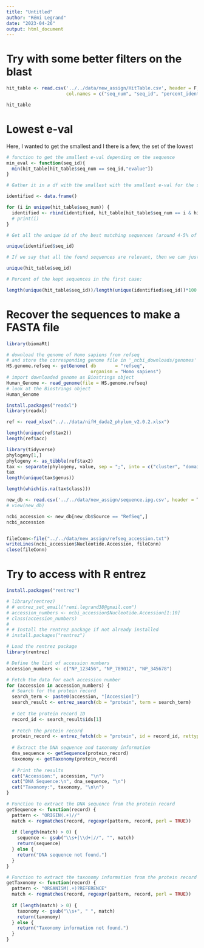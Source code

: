 ```yaml
---
title: "Untitled"
author: "Rémi Legrand"
date: "2023-04-26"
output: html_document
---
```




# Try with some better filters on the blast

```r
hit_table <- read.csv('../../data/new_assign/HitTable.csv', header = F, 
                      col.names = c("seq_num", "seq_id", "percent_identity", "alignment_length", "mismatches", "gap_opens", "q.start", "q.end", "s.start", "s.end", "evalue", "bit_score"))

hit_table
```

# Lowest e-val

Here, I wanted to get the smallest and I there is a few, the set of the lowest

```r
# function to get the smallest e-val depending on the sequence
min_eval <- function(seq_id){
  min(hit_table[hit_table$seq_num == seq_id,"evalue"])
}

# Gather it in a df with the smallest with the smallest e-val for the sequences (not optimized at all because for loop but easier to read)

identified <- data.frame()

for (i in unique(hit_table$seq_num)) {
  identified <- rbind(identified, hit_table[hit_table$seq_num == i & hit_table$evalue == min_eval(i),])
  # print(i)
}

# Get all the unique id of the best matching sequences (around 4-5% of all the matching sequences)

unique(identified$seq_id)

# If we say that all the found sequences are relevant, then we can just omit the previous step and obtain

unique(hit_table$seq_id)

# Percent of the kept sequences in the first case:

length(unique(hit_table$seq_id))/length(unique(identified$seq_id))*100
```

# Recover the sequences to make a FASTA file


```r
library(biomaRt)

# download the genome of Homo sapiens from refseq
# and store the corresponding genome file in '_ncbi_downloads/genomes'
HS.genome.refseq <- getGenome( db       = "refseq", 
                               organism = "Homo sapiens")
# import downloaded genome as Biostrings object
Human_Genome <- read_genome(file = HS.genome.refseq)
# look at the Biostrings object
Human_Genome
```

```r
install.packages("readxl")
library(readxl)

ref <- read_xlsx("../../data/nifH_dada2_phylum_v2.0.2.xlsx")

length(unique(ref$tax2))
length(ref$acc)

library(tidyverse)
phylogeny[1,]
phylogeny <- as_tibble(ref$tax2)
tax <- separate(phylogeny, value, sep = ";", into = c("cluster", "domain", "phylum", "class", "order", "family", "genus"))
tax
length(unique(tax$genus))

length(which(is.na(tax$class)))
```

```r
new_db <- read.csv('../../data/new_assign/sequence.ipg.csv', header = T, sep = '\t')
# view(new_db)
```


```r
ncbi_accession <- new_db[new_db$Source == "RefSeq",]
ncbi_accession


fileConn<-file("../../data/new_assign/refseq_accession.txt")
writeLines(ncbi_accession$Nucleotide.Accession, fileConn)
close(fileConn)
```

# Try to access with R entrez

```r
install.packages("rentrez")
```

```r
# library(rentrez)
# # entrez_set_email("remi.legrand38@gmail.com")
# accession_numbers <- ncbi_accession$Nucleotide.Accession[1:10]
# class(accession_numbers)
# 
# # Install the rentrez package if not already installed
# install.packages("rentrez")

# Load the rentrez package
library(rentrez)

# Define the list of accession numbers
accession_numbers <- c("NP_123456", "NP_789012", "NP_345678")

# Fetch the data for each accession number
for (accession in accession_numbers) {
  # Search for the protein record
  search_term <- paste0(accession, "[Accession]")
  search_result <- entrez_search(db = "protein", term = search_term)
  
  # Get the protein record ID
  record_id <- search_result$ids[1]
  
  # Fetch the protein record
  protein_record <- entrez_fetch(db = "protein", id = record_id, rettype = "gbwithparts", retmode = "text")
  
  # Extract the DNA sequence and taxonomy information
  dna_sequence <- getSequence(protein_record)
  taxonomy <- getTaxonomy(protein_record)
  
  # Print the results
  cat("Accession:", accession, "\n")
  cat("DNA Sequence:\n", dna_sequence, "\n")
  cat("Taxonomy:", taxonomy, "\n\n")
}

# Function to extract the DNA sequence from the protein record
getSequence <- function(record) {
  pattern <- "ORIGIN(.+)//"
  match <- regmatches(record, regexpr(pattern, record, perl = TRUE))
  
  if (length(match) > 0) {
    sequence <- gsub("\\s+|\\d+|//", "", match)
    return(sequence)
  } else {
    return("DNA sequence not found.")
  }
}

# Function to extract the taxonomy information from the protein record
getTaxonomy <- function(record) {
  pattern <- "ORGANISM(.+)?REFERENCE"
  match <- regmatches(record, regexpr(pattern, record, perl = TRUE))
  
  if (length(match) > 0) {
    taxonomy <- gsub("\\s+", " ", match)
    return(taxonomy)
  } else {
    return("Taxonomy information not found.")
  }
}


```

